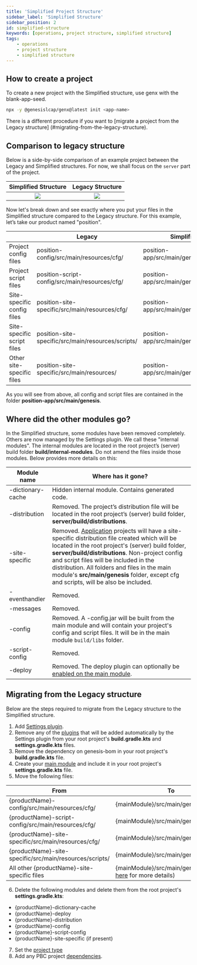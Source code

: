 ```yaml
---
title: 'Simplified Project Structure'
sidebar_label: 'Simplified Structure'
sidebar_position: 2
id: simplified-structure
keywords: [operations, project structure, simplified structure]
tags:
    - operations
    - project structure
    - simplified structure
---
```


## How to create a project

To create a new project with the Simplified structure, use genx with the blank-app-seed.

```bash
npx -y @genesislcap/genx@latest init <app-name>
```

There is a different procedure if you want to [migrate a project from the Legacy structure] (#migrating-from-the-legacy-structure).

## Comparison to legacy structure

Below is a side-by-side comparison of an example project between the Legacy and Simplified structures. For now, we shall focus on the `server` part of the project.

Simplified Structure           |  Legacy Structure
:-------------------------:|:-------------------------:
![](/img/position-simple-structure.png)  |  ![](/img/position-legacy-structure.png)

Now let's break down and see exactly where you put your files in the Simplified structure compared to the Legacy structure. For this example, let’s take our product named "position".

| | Legacy | Simplified |
| --- | --- | --- |
| Project config files | position-config/src/main/resources/cfg/ | position-app/src/main/genesis/cfg/ |
| Project script files | position-script-config/src/main/resources/cfg/ | position-app/src/main/genesis/scripts/ |
| Site-specific config files | position-site-specific/src/main/resources/cfg/ | position-app/src/main/genesis/cfg/ |
| Site-specific script files | position-site-specific/src/main/resources/scripts/ | position-app/src/main/genesis/scripts/ |
| Other site-specific files | position-site-specific/src/main/resources/ | position-app/src/main/genesis/ |

As you will see from above, all config and script files are contained in the folder **position-app/src/main/genesis**.

## Where did the other modules go?

In the Simplified structure, some modules have been removed completely. Others are now managed by the Settings plugin. We call these "internal modules".
The internal modules are located in the root project’s (server) build folder **build/internal-modules**. Do not amend the files inside those modules.
Below provides more details on this:

| Module name | Where has it gone? |
| --- | --- |
| -dictionary-cache | Hidden internal module. Contains generated code. |
| -distribution | Removed. The project’s distribution file will be located in the root project’s (server) build folder, **server/build/distributions**. |
| -site-specific | Removed. [Application](../settings-plugin/#project-type) projects will have a site-specific distribution file created which will be located in the root project's (server) build folder, **server/build/distributions**. Non-project config and script files will be included in the distribution. All folders and files in the main module's **src/main/genesis** folder, except cfg and scripts, will be also be included. |
| -eventhandler | Removed. |
| -messages | Removed. |
| -config | Removed. A -config.jar will be built from the main module and will contain your project's config and script files. It will be in the main module `build/libs` folder. |
| -script-config | Removed. |
| -deploy | Removed. The deploy plugin can optionally be [enabled on the main module](../settings-plugin/#plugins). |

## Migrating from the Legacy structure

Below are the steps required to migrate from the Legacy structure to the Simplified structure.

1. Add [Settings plugin](../settings-plugin/#how-to-enable).
2. Remove any of the [plugins](../settings-plugin/#plugins) that will be added automatically by the Settings plugin from your root project's **build.gradle.kts** and **settings.gradle.kts** files.
3. Remove the dependency on genesis-bom in your root project's **build.gradle.kts** file.
4. Create your [main module](../settings-plugin/#main-module-name) and include it in your root project's **settings.gradle.kts** file.
5. Move the following files:

| From | To |
| --- | --- |
| \{productName\}-config/src/main/resources/cfg/ | \{mainModule\}/src/main/genesis/cfg/ |
| \{productName\}-script-config/src/main/resources/cfg/ | \{mainModule\}/src/main/genesis/scripts/ |
| \{productName\}-site-specific/src/main/resources/cfg/ | \{mainModule\}/src/main/genesis/cfg/ |
| \{productName\}-site-specific/src/main/resources/scripts/ | \{mainModule\}/src/main/genesis/scripts/ |
| All other \{productName\}-site-specific files | \{mainModule\}/src/main/genesis (see [here](#where-did-the-other-modules-go) for more details) |

6. Delete the following modules and delete them from the root project's **settings.gradle.kts**:
- \{productName\}-dictionary-cache
- \{productName\}-deploy
- \{productName\}-distribution
- \{productName\}-config
- \{productName\}-script-config
- \{productName\}-site-specific (if present)
7. Set the [project type](../settings-plugin/#project-type)
8. Add any PBC project [dependencies](../settings-plugin/#dependencies).
